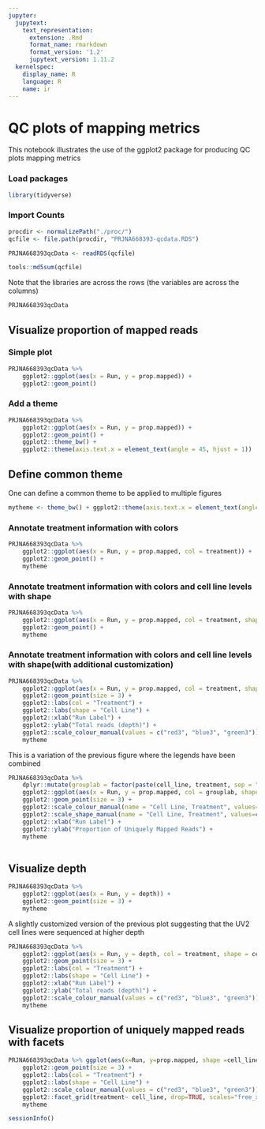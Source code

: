```yaml
---
jupyter:
  jupytext:
    text_representation:
      extension: .Rmd
      format_name: rmarkdown
      format_version: '1.2'
      jupytext_version: 1.11.2
  kernelspec:
    display_name: R
    language: R
    name: ir
---
```


# QC plots of mapping metrics


This notebook illustrates the use of the ggplot2 package for producing QC plots mapping metrics


### Load packages

```r
library(tidyverse)
```

### Import Counts

```r
procdir <- normalizePath("./proc/")
qcfile <- file.path(procdir, "PRJNA668393-qcdata.RDS")

PRJNA668393qcData <- readRDS(qcfile)

tools::md5sum(qcfile)
```

Note that the libraries are across the rows (the variables are across the columns)

```r
PRJNA668393qcData
```

## Visualize proportion of mapped reads


### Simple plot

```r
PRJNA668393qcData %>%
    ggplot2::ggplot(aes(x = Run, y = prop.mapped)) + 
    ggplot2::geom_point()
```

### Add a theme

```r
PRJNA668393qcData %>%
    ggplot2::ggplot(aes(x = Run, y = prop.mapped)) + 
    ggplot2::geom_point() +
    ggplot2::theme_bw() +
    ggplot2::theme(axis.text.x = element_text(angle = 45, hjust = 1))
```

## Define common theme


One can define a common theme to be applied to multiple figures

```r
mytheme <- theme_bw() + ggplot2::theme(axis.text.x = element_text(angle = 45, hjust = 1))
```

### Annotate treatment information with colors

```r
PRJNA668393qcData %>%
    ggplot2::ggplot(aes(x = Run, y = prop.mapped, col = treatment)) + 
    ggplot2::geom_point() + 
    mytheme
```

### Annotate treatment information with colors and cell line levels with shape

```r
PRJNA668393qcData %>%
    ggplot2::ggplot(aes(x = Run, y = prop.mapped, col = treatment, shape = cell_line)) + 
    ggplot2::geom_point() + 
    mytheme
```

### Annotate treatment information with colors and cell line levels with shape(with additional customization)

```r
PRJNA668393qcData %>%
    ggplot2::ggplot(aes(x = Run, y = prop.mapped, col = treatment, shape = cell_line)) +
    ggplot2::geom_point(size = 3) +
    ggplot2::labs(col = "Treatment") +
    ggplot2::labs(shape = "Cell Line") +
    ggplot2::xlab("Run Label") + 
    ggplot2::ylab("Total reads (depth)") +
    ggplot2::scale_colour_manual(values = c("red3", "blue3", "green3")) +
    mytheme
```

This is a variation of the previous figure where the legends have been combined

```r
PRJNA668393qcData %>%
    dplyr::mutate(grouplab = factor(paste(cell_line, treatment, sep = ", "))) %>%
    ggplot2::ggplot(aes(x = Run, y = prop.mapped, col = grouplab, shape = grouplab)) +
    ggplot2::geom_point(size = 3) +
    ggplot2::scale_colour_manual(name = "Cell Line, Treatment", values=c("blue3","red3","blue3","red3")) +   
    ggplot2::scale_shape_manual(name = "Cell Line, Treatment", values=c(19, 19, 17, 17)) +
    ggplot2::xlab("Run Label") + 
    ggplot2::ylab("Proportion of Uniquely Mapped Reads") +
    mytheme
    
```

## Visualize depth

```r
PRJNA668393qcData %>%
    ggplot2::ggplot(aes(x = Run, y = depth)) +
    ggplot2::geom_point(size = 3) +
    mytheme
```

A slightly customized version of the previous plot suggesting that the UV2 cell lines were sequenced at higher depth

```r
PRJNA668393qcData %>%
    ggplot2::ggplot(aes(x = Run, y = depth, col = treatment, shape = cell_line)) +
    ggplot2::geom_point(size = 3) +
    ggplot2::labs(col = "Treatment") +
    ggplot2::labs(shape = "Cell Line") +
    ggplot2::xlab("Run Label") + 
    ggplot2::ylab("Total reads (depth)") +
    ggplot2::scale_colour_manual(values = c("red3", "blue3", "green3")) +
    mytheme
```

## Visualize proportion of uniquely mapped reads with facets

```r
PRJNA668393qcData %>% ggplot(aes(x=Run, y=prop.mapped, shape =cell_line, color=treatment))+
    ggplot2::geom_point(size = 3) +
    ggplot2::labs(col = "Treatment") +
    ggplot2::labs(shape = "Cell Line") +
    ggplot2::scale_colour_manual(values = c("red3", "blue3", "green3")) +
    ggplot2::facet_grid(treatment~ cell_line, drop=TRUE, scales="free_x", space="free") +
    mytheme
```

```r
sessionInfo()
```
